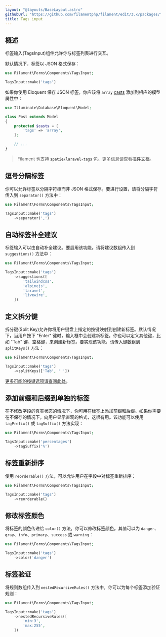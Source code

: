 ```yaml
---
layout: "@layouts/BaseLayout.astro"
githubUrl: "https://github.com/filamentphp/filament/edit/3.x/packages/forms/docs/03-fields/14-tags-input.md"
title: Tags input
---
```


## 概述

标签输入(TagsInput)组件允许你与标签列表进行交互。

默认情况下，标签以 JSON 格式保存：

```php
use Filament\Forms\Components\TagsInput;

TagsInput::make('tags')
```

<AutoScreenshot name="forms/fields/tags-input/simple" alt="Tags input" version="3.x" />

如果你使用 Eloquent 保存 JSON 标签，你应该将 `array` [casts](https://laravel.com/docs/eloquent-mutators#array-and-json-casting) 添加到相应的模型属性中：

```php
use Illuminate\Database\Eloquent\Model;

class Post extends Model
{
    protected $casts = [
        'tags' => 'array',
    ];

    // ...
}
```

> Filament 也支持 [`spatie/laravel-tags`](https://github.com/spatie/laravel-tags) 包。更多信息请查看[插件文档](/plugins/filament-spatie-tags)。

## 逗号分隔标签

你可以允许标签以分隔字符串而非 JSON 格式保存。要进行设置，请将分隔字符传入到 `separator()` 方法中：

```php
use Filament\Forms\Components\TagsInput;

TagsInput::make('tags')
    ->separator(',')
```

## 自动标签补全建议

标签输入可以由自动补全建议。要启用该功能，请将建议数组传入到 `suggestions()` 方法中：

```php
use Filament\Forms\Components\TagsInput;

TagsInput::make('tags')
    ->suggestions([
        'tailwindcss',
        'alpinejs',
        'laravel',
        'livewire',
    ])
```

## 定义拆分键

拆分键(Split Key)允许你将用户键盘上指定的按键映射到创建新标签。默认情况下，当用户按下 "Enter" 键时，输入框中会创建新标签。你也可以定义其他键，比如 "Tab" 键、空格键，来创建新标签。要实现该功能，请传入键数组到 `splitKeys()` 方法：

```php
use Filament\Forms\Components\TagsInput;

TagsInput::make('tags')
    ->splitKeys(['Tab', ' '])
```

[更多可能的按键选项请查阅此处](https://developer.mozilla.org/en-US/docs/Web/API/KeyboardEvent/key)。

## 添加前缀和后缀到单独的标签

在不修改字段的真实状态的情况下，你可用在标签上添加前缀和后缀。如果你需要在不保存的情况下，向用户显示直观的格式，这很有用。该功能可以使用 `tagPrefix()` 或 `tagSuffix()` 方法实现：

```php
use Filament\Forms\Components\TagsInput;

TagsInput::make('percentages')
    ->tagSuffix('%')
```

## 标签重新排序

使用 `reorderable()` 方法，可以允许用户在字段中对标签重新排序：

```php
use Filament\Forms\Components\TagsInput;

TagsInput::make('tags')
    ->reorderable()
```

## 修改标签颜色

将标签的颜色传递给 `color()` 方法，你可以修改标签颜色。其值可以为 `danger`、`gray`、`info`、`primary`、`success` 或 `warning`：

```php
use Filament\Forms\Components\TagsInput;

TagsInput::make('tags')
    ->color('danger')
```

## 标签验证

将规则数组传入到 `nestedRecursiveRules()` 方法中，你可以为每个标签添加验证规则：

```php
use Filament\Forms\Components\TagsInput;

TagsInput::make('tags')
    ->nestedRecursiveRules([
        'min:3',
        'max:255',
    ])
```
